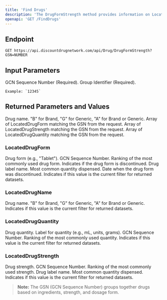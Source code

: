 ```yaml
---
title: 'Find Drugs'
description: 'The DrugFormStrength method provides information on LocatedDrugNames, LocatedDrugForms, LocatedDrugStrengths, and LocatedDrugQuantities for a specific drug identified by GSN (FormStrengthQuantity combination identifier).'
openapi: 'GET /FindDrugs'
---
```

## Endpoint

```http
GET https://api.discountdrugnetwork.com/api/Drug/DrugFormStrength?GSN=NUMBER
```

## Input Parameters

<ResponseField name="GSN" type="string" required>
    GCN Sequence Number (Required).
</ResponseField>

<ResponseField name="groupId" type="string" required>
    Group Identifier (Required).

    Example: `12345`
</ResponseField>

## Returned Parameters and Values

<ResponseField name="drugName" type="string" required>
    Drug name.
</ResponseField>

<ResponseField name="brandGeneric" type="string" required>
    "B" for Brand, "G" for Generic, "A" for Brand or Generic.
</ResponseField>

<ResponseField name="Forms" type="array[]">
    Array of LocatedDrugForm matching the GSN from the request.
</ResponseField>

<ResponseField name="Strengths" type="array[]">
    Array of LocatedDrugStrength matching the GSN from the request.
</ResponseField>

<ResponseField name="Quantities" type="array">
    Array of LocatedDrugQuantity matching the GSN from the request.
</ResponseField>

### LocatedDrugForm

<ResponseField name="Form" type="string">
    Drug form (e.g., "Tablet").
</ResponseField>

<ResponseField name="GSN" type="string">
    GCN Sequence Number.
</ResponseField>

<ResponseField name="Ranking" type="int">
    Ranking of the most commonly used drug form.
</ResponseField>

<ResponseField name="isDiscontinued" type="boolean">
    Indicates if the drug form is discontinued.
</ResponseField>

<ResponseField name="LN" type="string">
    Drug label name.
</ResponseField>

<ResponseField name="commonQty" type="double">
    Most common quantity dispensed.
</ResponseField>

<ResponseField name="discontinuedDate" type="DateTime">
    Date when the drug form was discontinued.
</ResponseField>

<ResponseField name="IsSelected" type="boolean">
    Indicates if this value is the current filter for returned datasets.
</ResponseField>

### LocatedDrugName

<ResponseField name="DrugName" type="string">
    Drug name.
</ResponseField>

<ResponseField name="BrandGeneric" type="string">
    "B" for Brand, "G" for Generic, "A" for Brand or Generic.
</ResponseField>

<ResponseField name="IsSelected" type="boolean">
    Indicates if this value is the current filter for returned datasets.
</ResponseField>

### LocatedDrugQuantity

<ResponseField name="Quantity" type="double">
    Drug quantity.
</ResponseField>

<ResponseField name="QuantityLabel" type="string">
    Label for quantity (e.g., mL, units, grams).
</ResponseField>

<ResponseField name="GSN" type="string">
    GCN Sequence Number.
</ResponseField>

<ResponseField name="Ranking" type="int">
    Ranking of the most commonly used quantity.
</ResponseField>

<ResponseField name="IsSelected" type="boolean">
    Indicates if this value is the current filter for returned datasets.
</ResponseField>

### LocatedDrugStrength

<ResponseField name="Strength" type="string">
    Drug strength.
</ResponseField>

<ResponseField name="GSN" type="string">
    GCN Sequence Number.
</ResponseField>

<ResponseField name="Ranking" type="int">
    Ranking of the most commonly used strength.
</ResponseField>

<ResponseField name="LN" type="string">
    Drug label name.
</ResponseField>

<ResponseField name="CommonQty" type="double">
    Most common quantity dispensed.
</ResponseField>

<ResponseField name="IsSelected" type="boolean">
    Indicates if this value is the current filter for returned datasets.
</ResponseField>

> **Note:** The GSN (GCN Sequence Number) groups together drugs based on ingredients, strength, and dosage form.
